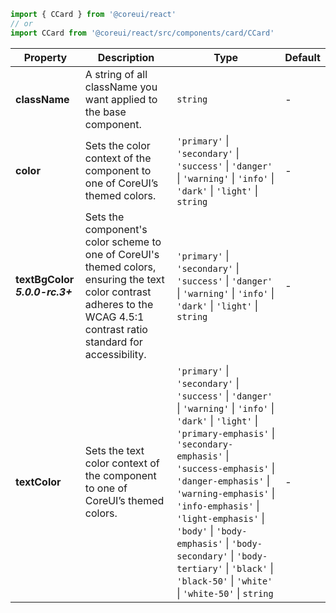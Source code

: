 
```jsx
import { CCard } from '@coreui/react'
// or
import CCard from '@coreui/react/src/components/card/CCard'
```

| Property | Description | Type | Default |
| --- | --- | --- | --- |
| **className** | A string of all className you want applied to the base component. | `string` | - |
| **color** | Sets the color context of the component to one of CoreUI’s themed colors. | `'primary'` \| `'secondary'` \| `'success'` \| `'danger'` \| `'warning'` \| `'info'` \| `'dark'` \| `'light'` \| `string` | - |
| **textBgColor** **_5.0.0-rc.3+_** | Sets the component's color scheme to one of CoreUI's themed colors, ensuring the text color contrast adheres to the WCAG 4.5:1 contrast ratio standard for accessibility. | `'primary'` \| `'secondary'` \| `'success'` \| `'danger'` \| `'warning'` \| `'info'` \| `'dark'` \| `'light'` \| `string` | - |
| **textColor** | Sets the text color context of the component to one of CoreUI’s themed colors. | `'primary'` \| `'secondary'` \| `'success'` \| `'danger'` \| `'warning'` \| `'info'` \| `'dark'` \| `'light'` \| `'primary-emphasis'` \| `'secondary-emphasis'` \| `'success-emphasis'` \| `'danger-emphasis'` \| `'warning-emphasis'` \| `'info-emphasis'` \| `'light-emphasis'` \| `'body'` \| `'body-emphasis'` \| `'body-secondary'` \| `'body-tertiary'` \| `'black'` \| `'black-50'` \| `'white'` \| `'white-50'` \| `string` | - |
